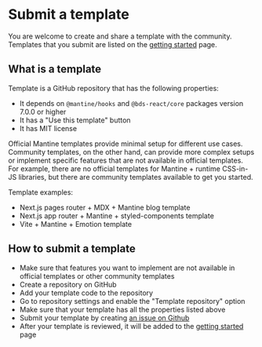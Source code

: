 

# Submit a template

You are welcome to create and share a template with the community. Templates that you submit
are listed on the [getting started](/getting-started/) page.

## What is a template

Template is a GitHub repository that has the following properties:

- It depends on `@mantine/hooks` and `@bds-react/core` packages version 7.0.0 or higher
- It has a "Use this template" button
- It has MIT license

Official Mantine templates provide minimal setup for different use cases.
Community templates, on the other hand, can provide more complex setups or
implement specific features that are not available in official templates.
For example, there are no official templates for Mantine + runtime CSS-in-JS libraries,
but there are community templates available to get you started.

Template examples:

- Next.js pages router + MDX + Mantine blog template
- Next.js app router + Mantine + styled-components template
- Vite + Mantine + Emotion template

## How to submit a template

- Make sure that features you want to implement are not available in official templates or other community templates
- Create a repository on GitHub
- Add your template code to the repository
- Go to repository settings and enable the "Template repository" option
- Make sure that your template has all the properties listed above
- Submit your template by creating [an issue on Github](https://github.com/mantinedev/mantine/issues/new/choose)
- After your template is reviewed, it will be added to the [getting started](/getting-started/) page
